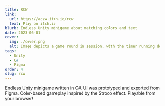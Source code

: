 ```yaml
---
title: RCW
link:
  url: https://aczw.itch.io/rcw
  text: Play on itch.io
blurb: Endless Unity minigame about matching colors and text
date: 2023-06-01
cover:
  img: ./cover.png
  alt: Image depicts a game round in session, with the timer running down and the player already having lost one life.
tags:
  - Unity
  - C#
  - Figma
order: 4
slug: rcw
---
```


Endless Unity minigame written in C#. UI was prototyped and exported from Figma. Color-based gameplay inspired by the Stroop effect. Playable from your browser!